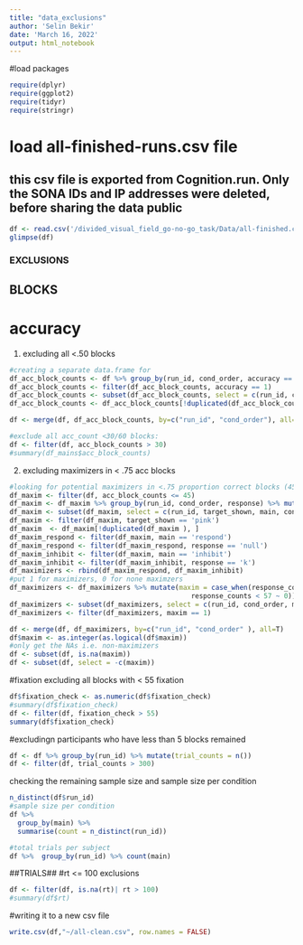 ```yaml
---
title: "data_exclusions"
author: 'Selin Bekir'
date: 'March 16, 2022'
output: html_notebook
---
```


#load packages
```r
require(dplyr)
require(ggplot2)
require(tidyr)
require(stringr)
```

# load all-finished-runs.csv file
## this csv file is exported from Cognition.run. Only the SONA IDs and IP addresses were deleted, before sharing the data public
```r
df <- read.csv('/divided_visual_field_go-no-go_task/Data/all-finished.csv')
glimpse(df)
```

### EXCLUSIONS ###
## BLOCKS ##
# accuracy
1. excluding all <.50 blocks
```r
#creating a separate data.frame for 
df_acc_block_counts <- df %>% group_by(run_id, cond_order, accuracy == 1) %>% mutate(acc_block_counts = n())
df_acc_block_counts <- filter(df_acc_block_counts, accuracy == 1)
df_acc_block_counts <- subset(df_acc_block_counts, select = c(run_id, cond_order, acc_block_counts))
df_acc_block_counts <- df_acc_block_counts[!duplicated(df_acc_block_counts), ]

df <- merge(df, df_acc_block_counts, by=c("run_id", "cond_order"), all=T)

#exclude all acc_count <30/60 blocks:
df <- filter(df, acc_block_counts > 30)
#summary(df_mains$acc_block_counts)
```

2. excluding maximizers in < .75 acc blocks
```r
#looking for potential maximizers in <.75 proportion correct blocks (45/60 trials)
df_maxim <- filter(df, acc_block_counts <= 45)
df_maxim <- df_maxim %>% group_by(run_id, cond_order, response) %>% mutate(response_counts = n())
df_maxim <- subset(df_maxim, select = c(run_id, target_shown, main, cond_order, response, response_counts))
df_maxim <- filter(df_maxim, target_shown == 'pink')
df_maxim  <- df_maxim[!duplicated(df_maxim ), ]
df_maxim_respond <- filter(df_maxim, main == 'respond')
df_maxim_respond <- filter(df_maxim_respond, response == 'null')
df_maxim_inhibit <- filter(df_maxim, main == 'inhibit')
df_maxim_inhibit <- filter(df_maxim_inhibit, response == 'k')
df_maximizers <- rbind(df_maxim_respond, df_maxim_inhibit)
#put 1 for maximizers, 0 for none maximzers
df_maximizers <- df_maximizers %>% mutate(maxim = case_when(response_counts >= 57 ~ 1,
                                             response_counts < 57 ~ 0)) 
df_maximizers <- subset(df_maximizers, select = c(run_id, cond_order, maxim ))
df_maximizers <- filter(df_maximizers, maxim == 1)

df <- merge(df, df_maximizers, by=c("run_id", "cond_order" ), all=T)
df$maxim <- as.integer(as.logical(df$maxim))
#only get the NAs i.e. non-maximizers
df <- subset(df, is.na(maxim))
df <- subset(df, select = -c(maxim))
```

#fixation
excluding all blocks with < 55 fixation
```r
df$fixation_check <- as.numeric(df$fixation_check)
#summary(df$fixation_check)
df <- filter(df, fixation_check > 55)
summary(df$fixation_check)
```

#excludingn participants who have less than 5 blocks remained
```r
df <- df %>% group_by(run_id) %>% mutate(trial_counts = n())
df <- filter(df, trial_counts > 300)
```

checking the remaining sample size and sample size per condition
```r
n_distinct(df$run_id)
#sample size per condition
df %>%
  group_by(main) %>%
  summarise(count = n_distinct(run_id))

#total trials per subject
df %>%  group_by(run_id) %>% count(main)
```
##TRIALS##
#rt <= 100 exclusions
```r
df <- filter(df, is.na(rt)| rt > 100)
#summary(df$rt)
```


#writing it to a new csv file
```r
write.csv(df,"~/all-clean.csv", row.names = FALSE)
```


















